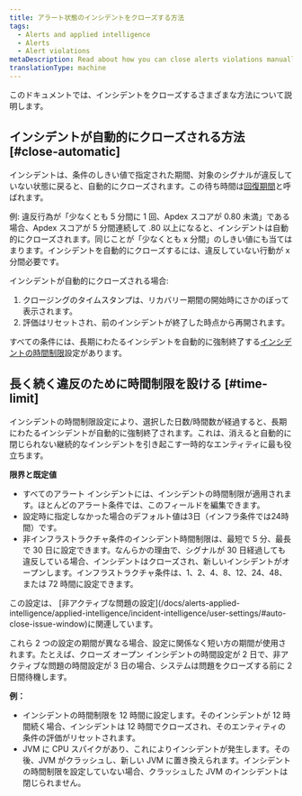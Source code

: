 ```yaml
---
title: アラート状態のインシデントをクローズする方法
tags:
  - Alerts and applied intelligence
  - Alerts
  - Alert violations
metaDescription: Read about how you can close alerts violations manually and automatically.
translationType: machine
---
```


このドキュメントでは、インシデントをクローズするさまざまな方法について説明します。

## インシデントが自動的にクローズされる方法 [#close-automatic]

インシデントは、条件のしきい値で指定された期間、対象のシグナルが違反していない状態に戻ると、自動的にクローズされます。この待ち時間は[回復期間](/docs/using-new-relic/welcome-new-relic/get-started/glossary#recovery-period)と呼ばれます。

例: 違反行為が「少なくとも 5 分間に 1 回、Apdex スコアが 0.80 未満」である場合、Apdex スコアが 5 分間連続して .80 以上になると、インシデントは自動的にクローズされます。同じことが「少なくとも x 分間」のしきい値にも当てはまります。インシデントを自動的にクローズするには、違反していない行動が x 分間必要です。

インシデントが自動的にクローズされる場合:

1. クロージングのタイムスタンプは、リカバリー期間の開始時にさかのぼって表示されます。
2. 評価はリセットされ、前のインシデントが終了した時点から再開されます。

すべての条件には、長期にわたるインシデントを自動的に強制終了する[インシデントの時間制限](#time-limit)設定があります。

## 長く続く違反のために時間制限を設ける [#time-limit]

インシデントの時間制限設定により、選択した日数/時間数が経過すると、長期にわたるインシデントが自動的に強制終了されます。これは、消えると自動的に閉じられない継続的なインシデントを引き起こす一時的なエンティティに最も役立ちます。

**限界と既定値**

* すべてのアラート インシデントには、インシデントの時間制限が適用されます。ほとんどのアラート条件では、このフィールドを編集できます。
* 設定時に指定しなかった場合のデフォルト値は3日（インフラ条件では24時間）です。
* 非インフラストラクチャ条件のインシデント時間制限は、最短で 5 分、最長で 30 日に設定できます。なんらかの理由で、シグナルが 30 日経過しても違反している場合、インシデントはクローズされ、新しいインシデントがオープンします。インフラストラクチャ条件は、1、2、4、8、12、24、48、または 72 時間に設定できます。

<Callout variant="tip">
  この設定は、 [非アクティブな問題の設定](/docs/alerts-applied-intelligence/applied-intelligence/incident-intelligence/user-settings/#auto-close-issue-window)に関連しています。

  これら 2 つの設定の期間が異なる場合、設定に関係なく短い方の期間が使用されます。たとえば、クローズ オープン インシデントの時間設定が 2 日で、非アクティブな問題の時間設定が 3 日の場合、システムは問題をクローズする前に 2 日間待機します。
</Callout>

**例：**

* インシデントの時間制限を 12 時間に設定します。そのインシデントが 12 時間続く場合、インシデントは 12 時間でクローズされ、そのエンティティの条件の評価がリセットされます。
* JVM に CPU スパイクがあり、これによりインシデントが発生します。その後、JVM がクラッシュし、新しい JVM に置き換えられます。インシデントの時間制限を設定していない場合、クラッシュした JVM のインシデントは閉じられません。